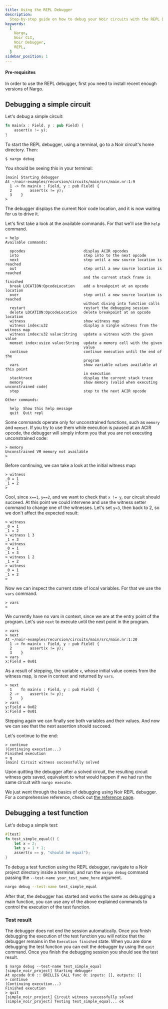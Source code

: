 ```yaml
---
title: Using the REPL Debugger
description:
  Step-by-step guide on how to debug your Noir circuits with the REPL Debugger.
keywords:
  [
    Nargo,
    Noir CLI,
    Noir Debugger,
    REPL,
  ]
sidebar_position: 1
---
```



<Experimental />

#### Pre-requisites

In order to use the REPL debugger, first you need to install recent enough versions of Nargo.

## Debugging a simple circuit

Let's debug a simple circuit:

```rust
fn main(x : Field, y : pub Field) {
    assert(x != y);
}
```

To start the REPL debugger, using a terminal, go to a Noir circuit's home directory. Then:

`$ nargo debug`

You should be seeing this in your terminal:

```
[main] Starting debugger
At ~/noir-examples/recursion/circuits/main/src/main.nr:1:9
  1 -> fn main(x : Field, y : pub Field) {
  2        assert(x != y);
  3    }
>
```

The debugger displays the current Noir code location, and it is now waiting for us to drive it.

Let's first take a look at the available commands. For that we'll use the `help` command.

```
> help
Available commands:

  opcodes                          display ACIR opcodes
  into                             step into to the next opcode
  next                             step until a new source location is reached
  out                              step until a new source location is reached
                                   and the current stack frame is finished
  break LOCATION:OpcodeLocation    add a breakpoint at an opcode location
  over                             step until a new source location is reached
                                   without diving into function calls
  restart                          restart the debugging session
  delete LOCATION:OpcodeLocation   delete breakpoint at an opcode location
  witness                          show witness map
  witness index:u32                display a single witness from the witness map
  witness index:u32 value:String   update a witness with the given value
  memset index:usize value:String  update a memory cell with the given
                                   value
  continue                         continue execution until the end of the
                                   program
  vars                             show variable values available at this point
                                   in execution
  stacktrace                       display the current stack trace
  memory                           show memory (valid when executing unconstrained code)
  step                             step to the next ACIR opcode

Other commands:

  help  Show this help message
  quit  Quit repl

```

Some commands operate only for unconstrained functions, such as `memory` and `memset`. If you try to use them while execution is paused at an ACIR opcode, the debugger will simply inform you that you are not executing unconstrained code:

```
> memory
Unconstrained VM memory not available
>
```

Before continuing, we can take a look at the initial witness map:

```
> witness
_0 = 1
_1 = 2
>
```

Cool, since `x==1`, `y==2`, and we want to check that `x != y`, our circuit should succeed. At this point we could intervene and use the witness setter command to change one of the witnesses. Let's set `y=3`, then back to 2, so we don't affect the expected result:

```
> witness
_0 = 1
_1 = 2
> witness 1 3
_1 = 3
> witness
_0 = 1
_1 = 3
> witness 1 2
_1 = 2
> witness
_0 = 1
_1 = 2
>
```

Now we can inspect the current state of local variables. For that we use the `vars` command.

```
> vars
>
```

We currently have no vars in context, since we are at the entry point of the program. Let's use `next` to execute until the next point in the program.

```
> vars
> next
At ~/noir-examples/recursion/circuits/main/src/main.nr:1:20
  1 -> fn main(x : Field, y : pub Field) {
  2        assert(x != y);
  3    }
> vars
x:Field = 0x01
```

As a result of stepping, the variable `x`, whose initial value comes from the witness map, is now in context and returned by `vars`.

```
> next
  1    fn main(x : Field, y : pub Field) {
  2 ->     assert(x != y);
  3    }
> vars
y:Field = 0x02
x:Field = 0x01
```

Stepping again we can finally see both variables and their values. And now we can see that the next assertion should succeed.

Let's continue to the end:

```
> continue
(Continuing execution...)
Finished execution
> q
[main] Circuit witness successfully solved
```

Upon quitting the debugger after a solved circuit, the resulting circuit witness gets saved, equivalent to what would happen if we had run the same circuit with `nargo execute`.

We just went through the basics of debugging using Noir REPL debugger. For a comprehensive reference, check out [the reference page](../../reference/debugger/debugger_repl.md).

## Debugging a test function

Let's debug a simple test:

```rust
#[test]
fn test_simple_equal() {
    let x = 2;
    let y = 1 + 1;
    assert(x == y, "should be equal");
}
```

To debug a test function using the REPL debugger, navigate to a Noir project directory inside a terminal, and run the `nargo debug` command passing the `--test-name your_test_name_here` argument.

```bash
nargo debug --test-name test_simple_equal
```

After that, the debugger has started and works the same as debugging a main function, you can use any of the above explained commands to control the execution of the test function.

### Test result

The debugger does not end the session automatically. Once you finish debugging the execution of the test function you will notice that the debugger remains in the `Execution finished` state. When you are done debugging the test function you can exit the debugger by using the `quit` command. Once you finish the debugging session you should see the test result.

```text
$ nargo debug --test-name test_simple_equal
[simple_noir_project] Starting debugger
At opcode 0:0 :: BRILLIG CALL func 0: inputs: [], outputs: []
> continue
(Continuing execution...)
Finished execution
> quit
[simple_noir_project] Circuit witness successfully solved
[simple_noir_project] Testing test_simple_equal... ok
```
